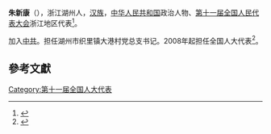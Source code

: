 '''朱新康'''（{{bd|1955年||}}），浙江湖州人，[[汉族|汉族]]，[[中华人民共和国|中华人民共和国]]政治人物、[[第十一届全国人民代表大会|第十一届全国人民代表大会]]浙江地区代表<ref>{{cite web|author=新华网|title=第十一届全国人大代表|url=http://news.xinhuanet.com/ziliao/2008-03/03/content_7708230.htm?node=36628|publisher=新华网|accessdate=2014-01-07|archive-date=2014-01-10|archive-url=https://web.archive.org/web/20140110211415/http://news.xinhuanet.com/ziliao/2008-03/03/content_7708230.htm?node=36628|dead-url=no}}</ref>。

加入[[中共|中共]]。担任湖州市织里镇大港村党总支书记。2008年起担任全国人大代表<ref>{{cite news|title=全国人大代表信息-朱新康|url= http://210.82.31.1:8084/delegate/viewDelegate.action?dbid=110873|accessdate=2013-04-05|newspaper=全国人大网|archive-url=https://web.archive.org/web/20140326103210/http://www.npc.gov.cn/delegate/viewDelegate.action?dbid=110873|archive-date=2014-03-26|dead-url=yes}}</ref>。

==參考文獻==
{{reflist}}
[[Category:第十一届全国人大代表|Category:第十一届全国人大代表]]
